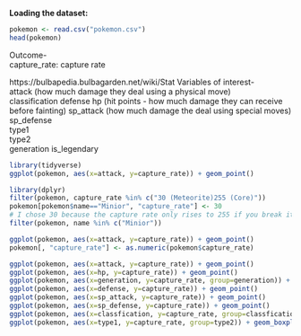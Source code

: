 **Loading the dataset:**  
```r
pokemon <- read.csv("pokemon.csv")
head(pokemon)
```

Outcome-  
capture_rate: capture rate  

https://bulbapedia.bulbagarden.net/wiki/Stat
Variables of interest-  
attack (how much damage they deal using a physical move)  
classification 
defense 
hp (hit points - how much damage they can receive before fainting)
sp_attack (how much damage the deal using special moves)   
sp_defense  
type1  
type2  
generation
is_legendary  

```r
library(tidyverse)
ggplot(pokemon, aes(x=attack, y=capture_rate)) + geom_point()
```

```r

library(dplyr)
filter(pokemon, capture_rate %in% c("30 (Meteorite)255 (Core)"))
pokemon[pokemon$name=="Minior", "capture_rate"] <- 30
# I chose 30 because the capture rate only rises to 255 if you break its shell
filter(pokemon, name %in% c("Minior"))
```

```r
ggplot(pokemon, aes(x=attack, y=capture_rate)) + geom_point()
pokemon[, "capture_rate"] <- as.numeric(pokemon$capture_rate)
```

```r
ggplot(pokemon, aes(x=attack, y=capture_rate)) + geom_point()
ggplot(pokemon, aes(x=hp, y=capture_rate)) + geom_point()
ggplot(pokemon, aes(x=generation, y=capture_rate, group=generation)) + geom_boxplot()
ggplot(pokemon, aes(x=defense, y=capture_rate)) + geom_point()
ggplot(pokemon, aes(x=sp_attack, y=capture_rate)) + geom_point()
ggplot(pokemon, aes(x=sp_defense, y=capture_rate)) + geom_point()
ggplot(pokemon, aes(x=classfication, y=capture_rate, group=classfication)) + geom_boxplot()
ggplot(pokemon, aes(x=type1, y=capture_rate, group=type2)) + geom_boxplot()
```



